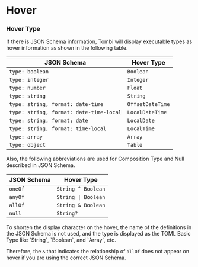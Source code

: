 
# Hover

### Hover Type
If there is JSON Schema information, Tombi will display executable types as hover information as shown in the following table.

| JSON Schema | Hover Type |
| --- | --- |
| `type: boolean` | `Boolean` |
| `type: integer` | `Integer` |
| `type: number` | `Float` |
| `type: string` | `String` |
| `type: string, format: date-time` | `OffsetDateTime` |
| `type: string, format: date-time-local` | `LocalDateTime` |
| `type: string, format: date` | `LocalDate` |
| `type: string, format: time-local` | `LocalTime` |
| `type: array` | `Array` |
| `type: object` | `Table` |

Also, the following abbreviations are used for Composition Type and Null described in JSON Schema.

| JSON Schema | Hover Type |
| --- | --- |
| `oneOf` | `String ^ Boolean` |
| `anyOf` | `String \| Boolean` |
| `allOf` | `String & Boolean` |
| `null` | `String?` |

<Tip>
To shorten the display character on the hover, the name of the definitions in the JSON Schema
is not used, and the type is displayed as the TOML Basic Type like `String`, `Boolean`, and `Array`, etc.

Therefore, the `&` that indicates the relationship of `allOf` does not appear on hover
if you are using the correct JSON Schema.
</Tip>
